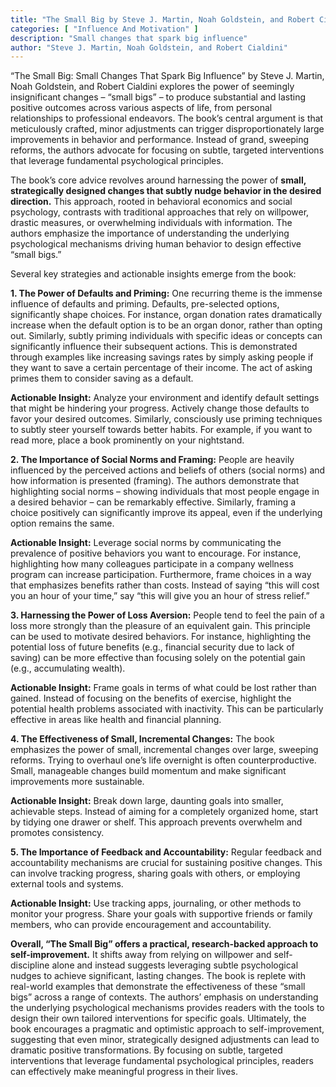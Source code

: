```yaml
---
title: "The Small Big by Steve J. Martin, Noah Goldstein, and Robert Cialdini"
categories: [ "Influence And Motivation" ]
description: "Small changes that spark big influence"
author: "Steve J. Martin, Noah Goldstein, and Robert Cialdini"
---
```

"The Small Big: Small Changes That Spark Big Influence" by Steve J. Martin, Noah Goldstein, and Robert Cialdini explores the power of seemingly insignificant changes – "small bigs" – to produce substantial and lasting positive outcomes across various aspects of life, from personal relationships to professional endeavors.  The book's central argument is that meticulously crafted, minor adjustments can trigger disproportionately large improvements in behavior and performance.  Instead of grand, sweeping reforms, the authors advocate for focusing on subtle, targeted interventions that leverage fundamental psychological principles.

The book’s core advice revolves around harnessing the power of **small, strategically designed changes that subtly nudge behavior in the desired direction.**  This approach, rooted in behavioral economics and social psychology, contrasts with traditional approaches that rely on willpower, drastic measures, or overwhelming individuals with information.  The authors emphasize the importance of understanding the underlying psychological mechanisms driving human behavior to design effective "small bigs."

Several key strategies and actionable insights emerge from the book:

**1. The Power of Defaults and Priming:**  One recurring theme is the immense influence of defaults and priming. Defaults, pre-selected options, significantly shape choices.  For instance, organ donation rates dramatically increase when the default option is to be an organ donor, rather than opting out. Similarly, subtly priming individuals with specific ideas or concepts can significantly influence their subsequent actions.  This is demonstrated through examples like increasing savings rates by simply asking people if they want to save a certain percentage of their income. The act of asking primes them to consider saving as a default.

**Actionable Insight:** Analyze your environment and identify default settings that might be hindering your progress.  Actively change those defaults to favor your desired outcomes. Similarly, consciously use priming techniques to subtly steer yourself towards better habits.  For example, if you want to read more, place a book prominently on your nightstand.

**2. The Importance of Social Norms and Framing:** People are heavily influenced by the perceived actions and beliefs of others (social norms) and how information is presented (framing).  The authors demonstrate that highlighting social norms – showing individuals that most people engage in a desired behavior – can be remarkably effective.  Similarly, framing a choice positively can significantly improve its appeal, even if the underlying option remains the same.

**Actionable Insight:** Leverage social norms by communicating the prevalence of positive behaviors you want to encourage.  For instance, highlighting how many colleagues participate in a company wellness program can increase participation.  Furthermore, frame choices in a way that emphasizes benefits rather than costs.  Instead of saying "this will cost you an hour of your time," say "this will give you an hour of stress relief."

**3.  Harnessing the Power of Loss Aversion:** People tend to feel the pain of a loss more strongly than the pleasure of an equivalent gain.  This principle can be used to motivate desired behaviors.  For instance, highlighting the potential loss of future benefits (e.g., financial security due to lack of saving) can be more effective than focusing solely on the potential gain (e.g., accumulating wealth).

**Actionable Insight:**  Frame goals in terms of what could be lost rather than gained.  Instead of focusing on the benefits of exercise, highlight the potential health problems associated with inactivity.  This can be particularly effective in areas like health and financial planning.

**4.  The Effectiveness of Small, Incremental Changes:**  The book emphasizes the power of small, incremental changes over large, sweeping reforms.  Trying to overhaul one's life overnight is often counterproductive.  Small, manageable changes build momentum and make significant improvements more sustainable.

**Actionable Insight:** Break down large, daunting goals into smaller, achievable steps.  Instead of aiming for a completely organized home, start by tidying one drawer or shelf.  This approach prevents overwhelm and promotes consistency.

**5.  The Importance of Feedback and Accountability:**  Regular feedback and accountability mechanisms are crucial for sustaining positive changes.  This can involve tracking progress, sharing goals with others, or employing external tools and systems.

**Actionable Insight:**  Use tracking apps, journaling, or other methods to monitor your progress.  Share your goals with supportive friends or family members, who can provide encouragement and accountability.


**Overall, "The Small Big" offers a practical, research-backed approach to self-improvement.** It shifts away from relying on willpower and self-discipline alone and instead suggests leveraging subtle psychological nudges to achieve significant, lasting changes. The book is replete with real-world examples that demonstrate the effectiveness of these "small bigs" across a range of contexts. The authors' emphasis on understanding the underlying psychological mechanisms provides readers with the tools to design their own tailored interventions for specific goals.  Ultimately, the book encourages a pragmatic and optimistic approach to self-improvement, suggesting that even minor, strategically designed adjustments can lead to dramatic positive transformations.  By focusing on subtle, targeted interventions that leverage fundamental psychological principles, readers can effectively make meaningful progress in their lives.

